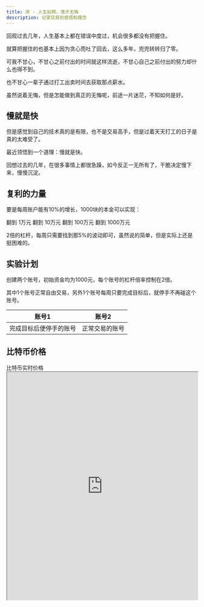 ```yaml
---
title: 序 - 人生如棋，落子无悔
description: 记录交易的感悟和理念
---
```




回观过去几年，人生基本上都在错误中度过，机会很多都没有把握住。

就算把握住的也基本上因为贪心而吐了回去，这么多年，兜兜转转归了零。

可我不甘心，不甘心之前付出的时间就这样流逝，不甘心自己之前付出的努力却什么也得不到。

也不甘心一辈子通过打工出卖时间去获取那点薪水。

虽然说着无悔，但是怎能做到真正的无悔呢，前途一片迷茫，不知如何是好。

## 慢就是快

<div class="flex items-center gap-4 p-4 bg-blue-50 dark:bg-blue-900/20 rounded-lg mb-6">
  <div>
    <p class="font-bold">但是感觉到自己的技术真的是有限，也不是交易高手，但是过着天天打工的日子是真的太难受了。</p>
    <p class="mt-2">最近领悟到一个道理：<span class="text-blue-600 dark:text-blue-400 font-bold">慢就是快</span>。</p>
  </div>
</div>

回想过去的几年，在很多事情上都很急躁，如今反正一无所有了，干脆决定慢下来，慢慢沉淀。

## 复利的力量

<div class="p-4 border border-green-200 dark:border-green-800 rounded-lg bg-green-50 dark:bg-green-900/20 mb-6">
  <p class="font-bold text-center mb-4">要是每周账户能有10%的增长，1000块的本金可以实现：</p>

  <CardGrid>
    <Card title="第25周">
      翻到 <span class="text-green-600 dark:text-green-400 font-bold text-xl">1万元</span>
    </Card>
    <Card title="第49周">
      翻到 <span class="text-green-600 dark:text-green-400 font-bold text-xl">10万元</span>
    </Card>
    <Card title="第73周">
      翻到 <span class="text-green-600 dark:text-green-400 font-bold text-xl">100万元</span>
    </Card>
    <Card title="第97周">
      翻到 <span class="text-green-600 dark:text-green-400 font-bold text-xl">1000万元</span>
    </Card>
  </CardGrid>
</div>

2倍的杠杆，每周只需要找到那5%的波动即可，虽然说的简单，但是实际上还是挺困难的。

## 实验计划
创建两个账号，初始资金均为1000元，每个账号的杠杆倍率控制在2倍。

其中1个账号正常自由交易，另外1个账号每周只要完成目标后，就停手不再碰这个账号。

<table class="w-full my-6 border-collapse">
  <thead>
    <tr>
      <th class="p-4 bg-purple-50 dark:bg-purple-900/20 rounded-tl-lg rounded-bl-lg border border-gray-200 dark:border-gray-700 text-left">账号1</th>
      <th class="p-4 bg-amber-50 dark:bg-amber-900/20 rounded-tr-lg rounded-br-lg border border-gray-200 dark:border-gray-700 text-left">账号2</th>
    </tr>
  </thead>
  <tbody>
    <tr>
      <td class="p-4 bg-purple-50/50 dark:bg-purple-900/10 border border-gray-200 dark:border-gray-700">完成目标后便停手的账号</td>
      <td class="p-4 bg-amber-50/50 dark:bg-amber-900/10 border border-gray-200 dark:border-gray-700">正常交易的账号</td>
    </tr>
  </tbody>
</table>

## 比特币价格

<div class="border-2 border-gray-200 dark:border-gray-800 rounded-xl overflow-hidden shadow-xl my-8 max-w-none mx-[-5rem] sm:mx-[-10rem] md:mx-[-15rem]">
  <div class="bg-gray-100 dark:bg-gray-800 text-gray-800 dark:text-gray-200 py-3 px-6 font-bold text-xl border-b-2 border-gray-200 dark:border-gray-700">
    比特币实时价格
  </div>
  <iframe 
    src="https://www.tradingview.com/widgetembed/?frameElementId=tradingview_9ebf9&symbol=BINANCE%3ABTCUSDT&interval=D&hidesidetoolbar=0&symboledit=1&saveimage=1&toolbarbg=f1f3f6&studies=%5B%5D&theme=dark&style=1&timezone=Asia%2FShanghai&withdateranges=1&showpopupbutton=1"
    class="w-full h-[600px] border-0"
    style="min-height: 600px; min-width: 100%;"
    allow="accelerometer; autoplay; clipboard-write; encrypted-media; gyroscope; picture-in-picture"
    allowfullscreen
  ></iframe>
</div> 